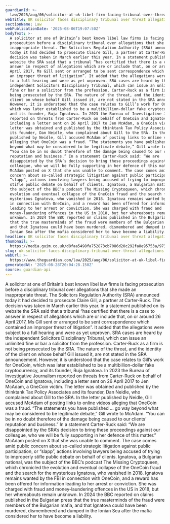 ```yaml
---
guardianId: >-
  law/2025/aug/06/solicitor-at-uk-libel-firm-facing-tribunal-over-threat-allegations-tied-to-fake-cryptocurrency
webTitle: UK solicitor faces disciplinary tribunal over threat allegations
sectionName: Law
webPublicationDate: '2025-08-06T19:07:50Z'
bodyText: >-
  A solicitor at one of Britain’s best known libel law firms is facing
  prosecution before a disciplinary tribunal over allegations that she made an
  inappropriate threat. The Solicitors Regulation Authority (SRA) announced
  today it had decided to prosecute Claire Gill, a partner at Carter-Ruck. The
  decision was taken in March earlier this year. In a statement published on its
  website the SRA said that a tribunal “has certified that there is a case to
  answer in respect of allegations which are or include that, on or around 26
  April 2017, Ms Gill sent or arranged to be sent correspondence which contained
  an improper threat of litigation”. It added that the allegations were subject
  to a full hearing and were as yet unproven. SRA cases are heard by the
  independent Solicitors Disciplinary Tribunal, which can issue an unlimited
  fine or bar a solicitor from the profession. Carter-Ruck as a firm is not
  being prosecuted by the SRA. The nature of the threat, and the identity of the
  client on whose behalf Gill issued it, are not stated in the SRA announcement.
  However, it is understood that the case relates to Gill’s work for OneCoin,
  which was later established to be a multibillion-dollar fake cryptocurrency,
  and its founder, Ruja Ignatova. In 2023 the Bureau of Investigative Journalism
  reported on threats from Carter-Ruck on behalf of OneCoin and Ignatova,
  including a letter sent on 26 April 2017 to Jen McAdam, a OneCoin victim. The
  letter was obtained and published by the thinktank Tax Policy Associates and
  its founder, Dan Neidle, who complained about Gill to the SRA. In the letter
  published by Neidle, Gill accused McAdam of posting links to online videos
  alleging that OneCoin was a fraud. “The statements you have published … go way
  beyond what may be considered to be legitimate debate,” Gill wrote to McAdam.
  “You can be in no doubt therefore of the damage being caused to our clients’
  reputation and business.” In a statement Carter-Ruck said: “We are
  disappointed by the SRA’s decision to bring these proceedings against our
  colleague, who we will be fully supporting in her defence of this matter.”
  McAdam posted on X that she was unable to comment. The case comes amid public
  concern about so-called strategic litigation against public participation, or
  “slapp”, actions involving lawyers being accused of trying to improperly
  stifle public debate on behalf of clients. Ignatova, a Bulgarian national, was
  the subject of the BBC’s podcast The Missing Cryptoqueen, which chronicled the
  evolution and eventual collapse of the OneCoin fraud and the search for the
  mysterious Ignatova, who vanished in 2018. Ignatova remains wanted by the FBI
  in connection with OneCoin, and a reward has been offered for information
  leading to her arrest or conviction. She was charged with fraud and
  money-laundering offences in the US in 2018, but her whereabouts remain
  unknown. In 2024 the BBC reported on claims published in the Bulgarian press
  that the true masterminds of the fraud were members of the Bulgarian mafia,
  and that Ignatova could have been murdered, dismembered and dumped in the
  Ionian Sea after the mafia considered her to have become a liability.
headline: UK solicitor faces disciplinary tribunal over threat allegations
thumbnail: >-
  https://media.guim.co.uk/d8faa5498fa752873cb7086d20c292fa8e95753a/973_1103_3301_2641/500.jpg
slug: uk-solicitor-faces-disciplinary-tribunal-over-threat-allegations
webUrl: >-
  https://www.theguardian.com/law/2025/aug/06/solicitor-at-uk-libel-firm-facing-tribunal-over-threat-allegations-tied-to-fake-cryptocurrency
generatedAt: '2025-08-28T20:04:28.150Z'
source: guardian-api
---
```

A solicitor at one of Britain’s best known libel law firms is facing prosecution before a disciplinary tribunal over allegations that she made an inappropriate threat. The Solicitors Regulation Authority (SRA) announced today it had decided to prosecute Claire Gill, a partner at Carter-Ruck. The decision was taken in March earlier this year. In a statement published on its website the SRA said that a tribunal “has certified that there is a case to answer in respect of allegations which are or include that, on or around 26 April 2017, Ms Gill sent or arranged to be sent correspondence which contained an improper threat of litigation”. It added that the allegations were subject to a full hearing and were as yet unproven. SRA cases are heard by the independent Solicitors Disciplinary Tribunal, which can issue an unlimited fine or bar a solicitor from the profession. Carter-Ruck as a firm is not being prosecuted by the SRA. The nature of the threat, and the identity of the client on whose behalf Gill issued it, are not stated in the SRA announcement. However, it is understood that the case relates to Gill’s work for OneCoin, which was later established to be a multibillion-dollar fake cryptocurrency, and its founder, Ruja Ignatova. In 2023 the Bureau of Investigative Journalism reported on threats from Carter-Ruck on behalf of OneCoin and Ignatova, including a letter sent on 26 April 2017 to Jen McAdam, a OneCoin victim. The letter was obtained and published by the thinktank Tax Policy Associates and its founder, Dan Neidle, who complained about Gill to the SRA. In the letter published by Neidle, Gill accused McAdam of posting links to online videos alleging that OneCoin was a fraud. “The statements you have published … go way beyond what may be considered to be legitimate debate,” Gill wrote to McAdam. “You can be in no doubt therefore of the damage being caused to our clients’ reputation and business.” In a statement Carter-Ruck said: “We are disappointed by the SRA’s decision to bring these proceedings against our colleague, who we will be fully supporting in her defence of this matter.” McAdam posted on X that she was unable to comment. The case comes amid public concern about so-called strategic litigation against public participation, or “slapp”, actions involving lawyers being accused of trying to improperly stifle public debate on behalf of clients. Ignatova, a Bulgarian national, was the subject of the BBC’s podcast The Missing Cryptoqueen, which chronicled the evolution and eventual collapse of the OneCoin fraud and the search for the mysterious Ignatova, who vanished in 2018. Ignatova remains wanted by the FBI in connection with OneCoin, and a reward has been offered for information leading to her arrest or conviction. She was charged with fraud and money-laundering offences in the US in 2018, but her whereabouts remain unknown. In 2024 the BBC reported on claims published in the Bulgarian press that the true masterminds of the fraud were members of the Bulgarian mafia, and that Ignatova could have been murdered, dismembered and dumped in the Ionian Sea after the mafia considered her to have become a liability.
